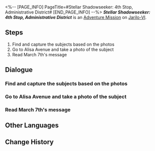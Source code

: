 <%-- [PAGE_INFO]
PageTitle=#Stellar Shadowseeker: 4th Stop, Administrative District#
[END_PAGE_INFO] --%>
{{Stub|Dialogue.}}
{{Mission Infobox
|id            = 8002103
|title         = 
|image         = <!--Mission Stellar Shadowseeker: 4th Stop, Administrative District.png-->
|type          = Adventure
|event_name    = 
|chapter       = 
|requirements  = 
* Reach [[Trailblaze Level]] 21
* [[Adventure Mission]] ''[[Stellar Shadowseeker: 3rd Stop, Supply Zone]]'' completed
|summary       = <!--official mission summary from Fate's Atlas-->
|characters    = Touched Performer; Trailblazer; Tram
|startLocation = [[Jarilo-VI]] - [[Administrative District]]
|world         = Jarilo-VI
|area          = Administrative District
|prev          = Stellar Shadowseeker: 3rd Stop, Supply Zone
|next          = Stellar Shadowseeker: 5th Stop, Boulder Town
|rewards       = Stellar Jade*70; Refined Aether*4; Sprout of Life*3; Credit*40,000
}}
'''''Stellar Shadowseeker: 4th Stop, Administrative District''''' is an [[Adventure Mission]] on [[Jarilo-VI]].

==Steps==
# Find and capture the subjects based on the photos
# Go to Alisa Avenue and take a photo of the subject
# Read March 7th's message

<!--
==Gameplay Notes==

--><!--
==Trial Character==

-->
==Dialogue==
{{Stub Dialogue}}
===Find and capture the subjects based on the photos===
{{Mission Description|type=adventure|location=Administrative District|The shadowy object in the photo looks somewhat familiar. It must be something from the Belobog Overworld...}}
{{Dialogue Start}}
:{{tx}}
{{Dialogue End}}

===Go to Alisa Avenue and take a photo of the subject===
{{Dialogue Start}}
:{{tx}}
{{Dialogue End}}

===Read March 7th's message===
{{Dialogue Start}}
:{{tx}}
{{Dialogue End}}

==Other Languages==
{{Other Languages
|en   = Stellar Shadowseeker: 4th Stop, Administrative District
|zhs  = 星旅寻影•第四站•行政区
|zht  = 星旅尋影•第四站•行政區
|ja   = 星々の影を探して・4駅目・行政区
|ko   = 그림자를 찾는 별의 여정•네 번째 역•행정구역
|es   = Fotografías estelares, 4.ª parada: distrito administrativo
|fr   = Sur la piste des ombres des étoiles&nbsp;: 4e arrêt, District administratif
|ru   = Искатели теней: Четвёртая остановка - Административный район
|th   = ท่องดาราเฟ้นเงา: สถานีที่ 4 - Administrative District
|vi   = Tìm Ảnh Hành Trình Sao: Trạm Thứ 4, Khu Hành Chính
|de   = Stellarer Schattensucher: Vierter Halt &ndash; Verwaltungsbezirk
|id   = Penjelajah Bayangan Bintang: Perhentian 4 - Administrative District
|pt   = Sombrio Estelar: 4ª Parada, Distrito Administrativo
}}

==Change History==
{{Change History|1.5}}
